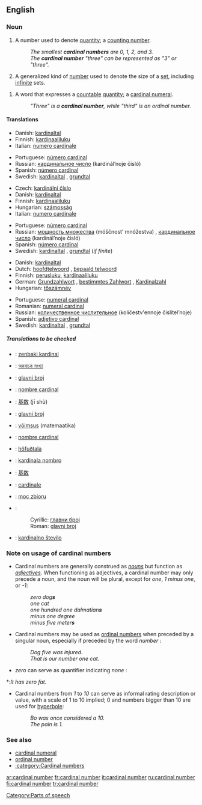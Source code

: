 {{wikipedia}}
==English==

===Noun===
{{en-noun|sg=[[cardinal]] [[number]]}}

# A number used to denote [[quantity]]; a [[counting number]].
#: ''The smallest '''cardinal numbers''' are 0, 1, 2, and 3.''
#: ''The '''cardinal number''' "three" can be represented as "3" or "three".''
# {{mathematics}} A generalized kind of [[number]] used to denote the size of a [[set]], including [[infinite]] sets.
<!--Is this true? "Infinite" is not a cardinal number by definition, because its magnitude is not known-->
# {{cattag|language}} A word that expresses a [[countable]] [[quantity]]; a [[cardinal numeral]].
#: ''"Three" is a '''cardinal number''', while "third" is an ordinal number.''
<!--Does this definition differ in any essential sense from the first definition?-->

====Translations====
{{trans-top|number denoting quantity}}
*Danish: [[kardinaltal]] {{n}}
*Finnish: [[kardinaaliluku]]
*Italian: [[numero cardinale]] {{m}}
{{trans-mid}}
*Portuguese: [[número cardinal]] {{m}}
*Russian: [[кардинальное число]] (kardinál’noje čisló) {{n}}
*Spanish: [[número cardinal]] {{m}}
*Swedish: [[kardinaltal]] {{n}}, [[grundtal]] {{n}}
{{trans-bottom}}

{{trans-top|number used to denote the size of a set}}
*Czech: [[kardinální číslo]] {{n}}
*Danish: [[kardinaltal]] {{n}}
*Finnish: [[kardinaaliluku]]
*Hungarian: [[számosság]]
*Italian: [[numero cardinale]] {{m}}
{{trans-mid}}
*Portuguese: [[número cardinal]] {{m}}
*Russian: [[мощность множества]] (móščnost’ mnóžestva) {{f}}, [[кардинальное число]] (kardinál’noje čisló) {{n}}
*Spanish: [[número cardinal]] {{m}}
*Swedish: [[kardinaltal]] {{n}}, [[grundtal]] {{n}} (''if finite'')
{{trans-bottom}}

{{trans-top|word that expresses a countable quantity}}
*Danish: [[kardinaltal]] {{n}}
*Dutch: [[hoofdtelwoord]] {{n}}, [[bepaald telwoord]] {{n}}
*Finnish: [[perusluku]], [[kardinaaliluku]]
*German: [[Grundzahlwort]] {{n}}, [[bestimmtes Zahlwort]] {{n}}, [[Kardinalzahl]] {{f}}
*Hungarian: [[tőszámnév]]
{{trans-mid}}
*Portuguese: [[numeral cardinal#Portuguese|numeral cardinal]]
*Romanian: [[numeral cardinal#Romanian|numeral cardinal]]
*Russian: [[количественное числительное]] (kolíčestv'ennoje čislítel’noje) {{n}}
*Spanish: [[adjetivo cardinal]] {{m}}
*Swedish: [[kardinaltal]] {{n}}, [[grundtal]] {{n}}
{{trans-bottom}}

=====Translations to be checked=====
{{checktrans}}
{{trans-top|word that expresses a countable quantity}}
*{{ttbc|Basque}}: [[zenbaki kardinal]]
*{{ttbc|Bengali}}: [[অঙ্কবাচক সংখ্যা]]
*{{ttbc|Bosnian}}: [[glavni broj#Bosnian|glavni broj]] {{m}}
*{{ttbc|Catalan}}: [[nombre cardinal]] {{m}}
*{{ttbc|Chinese}}: [[基数]] (jī shù)
*{{ttbc|Croatian}}: [[glavni broj#Croatian|glavni broj]] {{m}}
*{{ttbc|Estonian}}: [[võimsus]] (matemaatika)
*{{ttbc|French}}: [[nombre cardinal]] {{m}}
*{{ttbc|Icelandic}}: [[höfuðtala]]
*{{ttbc|Ido}}: [[kardinala nombro]]
*{{ttbc|Japanese}}: [[基数]]
*{{ttbc|Latin}}: [[cardinale]]
*{{ttbc|Polish}}: [[moc zbioru]]
*{{ttbc|Serbian}}:
*:Cyrillic: [[главни број#Serbian|главни број]] {{m}}
*:Roman: [[glavni broj#Serbian|glavni broj]] {{m}}
*{{ttbc|Slovene}}: [[kardinalno število]] {{n}}
{{trans-bottom}}

===Note on usage of cardinal numbers===
*Cardinal numbers are generally construed as ''[[noun]]s'' but function as ''[[adjective]]s''.  When functioning as adjectives, a cardinal number may only precede a {{countable}} noun, and the noun will be plural, except for ''one'', ''1'' ''minus one'', or ''-1'':
*:''zero dog'''s''' ''
*:''one cat''
*:''one hundred one dalmatian'''s''' ''
*:''minus one degree''
*:''minus five meter'''s''' ''
*Cardinal numbers may be used as [[ordinal number]]s when <!--followed or -->preceded by a singular {{countable}} noun, especially if preceded by the word ''number'' <!--or ''the''-->:
*:''Dog five was injured.''
*:''That is our number one cat.''
*<!--''One'' and -->''zero'' can serve as quantifier<!--s--> indicating <!--effectively ''all'' and--> ''none''<!--, respectively-->:
<!--*:''The law requires residency of one year.'' ("one" does not indicate "all" in this sentence)-->
*:''It has zero fat.''
* Cardinal numbers from ''1'' to ''10'' can serve as informal rating description or value, with a scale of 1 to 10 implied; 0 and numbers bigger than 10 are used for [[hyperbole]]:
*:''Bo was once considered a 10.''
*:''The pain is 1.''
<!--Sure they can, but so can any other set of numbers-->

===See also===
*[[cardinal numeral]]
*[[ordinal number]]
*[[:category:Cardinal numbers]]

[[Category:Parts of speech]]

[[ar:cardinal number]]
[[fr:cardinal number]]
[[it:cardinal number]]
[[ru:cardinal number]]
[[fi:cardinal number]]
[[tr:cardinal number]]